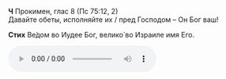 **Ч** Прокимен, глас 8 (Пс 75:12, 2)  
Давайте обеты, исполняйте их / пред Господом – Он Бог ваш!

**Стих** Ве́дом во Иудее Бог, велико́ во Израиле имя Его.

<div ref={props.ref}>
    <audio controls>
        <source
            src="https://psmb-neos-resources.hb.bizmrg.com/target/psmb/d71c0f034fd43689822d8bd9e0bc94a1b8fdf737/%D0%93%D0%BB%D0%B0%D1%81%208.mp3"
            type="audio/mpeg"
        />
    </audio>
</div>

